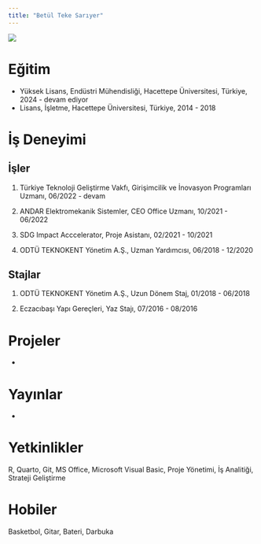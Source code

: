 ```yaml
---
title: "Betül Teke Sarıyer"
---
```


![](/assets/images/betultekesariyer.jpg){fig-align="center"}

# Eğitim

-   Yüksek Lisans, Endüstri Mühendisliği, Hacettepe Üniversitesi, Türkiye, 2024 - devam ediyor
-   Lisans, İşletme, Hacettepe Üniversitesi, Türkiye, 2014 - 2018

# İş Deneyimi

## İşler

1.  Türkiye Teknoloji Geliştirme Vakfı, Girişimcilik ve İnovasyon Programları Uzmanı, 06/2022 - devam 

2.  ANDAR Elektromekanik Sistemler, CEO Office Uzmanı, 10/2021 - 06/2022

3.  SDG Impact Acccelerator, Proje Asistanı, 02/2021 - 10/2021 

4.  ODTÜ TEKNOKENT Yönetim A.Ş., Uzman Yardımcısı, 06/2018 - 12/2020

## Stajlar

1.  ODTÜ TEKNOKENT Yönetim A.Ş., Uzun Dönem Staj, 01/2018 - 06/2018

2.  Eczacıbaşı Yapı Gereçleri, Yaz Stajı, 07/2016 - 08/2016

# Projeler

-

# Yayınlar

-

# Yetkinlikler

R, Quarto, Git, MS Office, Microsoft Visual Basic, Proje Yönetimi, İş Analitiği, Strateji Geliştirme

# Hobiler

Basketbol, Gitar, Bateri, Darbuka